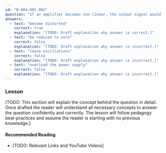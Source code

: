 ```yaml
---
id: "B-004-001-002"
question: "If an amplifier becomes non-linear, the output signal would:"
answers:
  - text: "become distorted"
    correct: true
    explanation: "[TODO: Draft explanation why answer is correct.]"
  - text: "be reduced to zero"
    correct: false
    explanation: "[TODO: Draft explanation why answer is incorrect.]"
  - text: "cause oscillations"
    correct: false
    explanation: "[TODO: Draft explanation why answer is incorrect.]"
  - text: "overload the power supply"
    correct: false
    explanation: "[TODO: Draft explanation why answer is incorrect.]"
---
```


### Lesson

[TODO: This section will explain the concept behind the question in detail. Once drafted the reader will understand all necessary concepts to answer the question confidently and correctly. The lesson will follow pedagogy best-practices and assume the reader is starting with no previous knowledge.]

#### Recommended Reading

- [TODO: Relevant Links and YouTube Videos]
